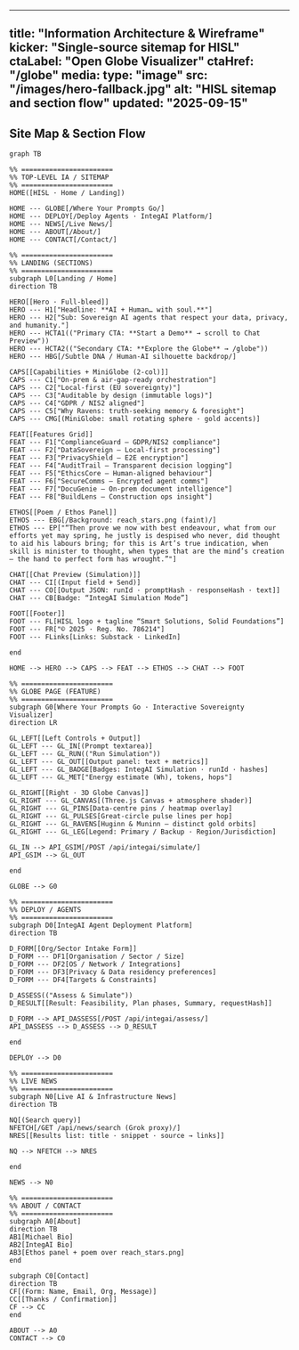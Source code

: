 
---
title: "Information Architecture & Wireframe"
kicker: "Single-source sitemap for HISL"
ctaLabel: "Open Globe Visualizer"
ctaHref: "/globe"
media:
  type: "image"
  src: "/images/hero-fallback.jpg"
  alt: "HISL sitemap and section flow"
updated: "2025-09-15"
---

## Site Map & Section Flow

```mermaid
graph TB

%% =======================
%% TOP-LEVEL IA / SITEMAP
%% =======================
HOME([HISL · Home / Landing])

HOME --- GLOBE[/Where Your Prompts Go/]
HOME --- DEPLOY[/Deploy Agents · IntegAI Platform/]
HOME --- NEWS[/Live News/]
HOME --- ABOUT[/About/]
HOME --- CONTACT[/Contact/]

%% =======================
%% LANDING (SECTIONS)
%% =======================
subgraph L0[Landing / Home]
direction TB

HERO[[Hero · Full-bleed]]
HERO --- H1["Headline: **AI + Human… with soul.**"]
HERO --- H2["Sub: Sovereign AI agents that respect your data, privacy, and humanity."]
HERO --- HCTA1(("Primary CTA: **Start a Demo** → scroll to Chat Preview"))
HERO --- HCTA2(("Secondary CTA: **Explore the Globe** → /globe"))
HERO --- HBG[/Subtle DNA / Human-AI silhouette backdrop/]

CAPS[[Capabilities + MiniGlobe (2-col)]]
CAPS --- C1["On-prem & air-gap-ready orchestration"]
CAPS --- C2["Local-first (EU sovereignty)"]
CAPS --- C3["Auditable by design (immutable logs)"]
CAPS --- C4["GDPR / NIS2 aligned"]
CAPS --- C5["Why Ravens: truth-seeking memory & foresight"]
CAPS --- CMG[(MiniGlobe: small rotating sphere · gold accents)]

FEAT[[Features Grid]]
FEAT --- F1["ComplianceGuard — GDPR/NIS2 compliance"]
FEAT --- F2["DataSovereign — Local-first processing"]
FEAT --- F3["PrivacyShield — E2E encryption"]
FEAT --- F4["AuditTrail — Transparent decision logging"]
FEAT --- F5["EthicsCore — Human-aligned behaviour"]
FEAT --- F6["SecureComms — Encrypted agent comms"]
FEAT --- F7["DocuGenie — On-prem document intelligence"]
FEAT --- F8["BuildLens — Construction ops insight"]

ETHOS[[Poem / Ethos Panel]]
ETHOS --- EBG[/Background: reach_stars.png (faint)/]
ETHOS --- EP["“Then prove we now with best endeavour, what from our efforts yet may spring, he justly is despised who never, did thought to aid his labours bring; for this is Art’s true indication, when skill is minister to thought, when types that are the mind’s creation — the hand to perfect form has wrought.”"]

CHAT[[Chat Preview (Simulation)]]
CHAT --- CI[(Input field + Send)]
CHAT --- CO[[Output JSON: runId · promptHash · responseHash · text]]
CHAT --- CB[Badge: “IntegAI Simulation Mode”]

FOOT[[Footer]]
FOOT --- FL[HISL logo + tagline “Smart Solutions, Solid Foundations”]
FOOT --- FR["© 2025 · Reg. No. 786214"]
FOOT --- FLinks[Links: Substack · LinkedIn]

end

HOME --> HERO --> CAPS --> FEAT --> ETHOS --> CHAT --> FOOT

%% =======================
%% GLOBE PAGE (FEATURE)
%% =======================
subgraph G0[Where Your Prompts Go · Interactive Sovereignty Visualizer]
direction LR

GL_LEFT[[Left Controls + Output]]
GL_LEFT --- GL_IN[(Prompt textarea)]
GL_LEFT --- GL_RUN(("Run Simulation"))
GL_LEFT --- GL_OUT[[Output panel: text + metrics]]
GL_LEFT --- GL_BADGE[Badges: IntegAI Simulation · runId · hashes]
GL_LEFT --- GL_MET["Energy estimate (Wh), tokens, hops"]

GL_RIGHT[[Right · 3D Globe Canvas]]
GL_RIGHT --- GL_CANVAS[(Three.js Canvas + atmosphere shader)]
GL_RIGHT --- GL_PINS[Data-centre pins / heatmap overlay]
GL_RIGHT --- GL_PULSES[Great-circle pulse lines per hop]
GL_RIGHT --- GL_RAVENS[Huginn & Muninn — distinct gold orbits]
GL_RIGHT --- GL_LEG[Legend: Primary / Backup · Region/Jurisdiction]

GL_IN --> API_GSIM[/POST /api/integai/simulate/]
API_GSIM --> GL_OUT

end

GLOBE --> G0

%% =======================
%% DEPLOY / AGENTS
%% =======================
subgraph D0[IntegAI Agent Deployment Platform]
direction TB

D_FORM[[Org/Sector Intake Form]]
D_FORM --- DF1[Organisation / Sector / Size]
D_FORM --- DF2[OS / Network / Integrations]
D_FORM --- DF3[Privacy & Data residency preferences]
D_FORM --- DF4[Targets & Constraints]

D_ASSESS(("Assess & Simulate"))
D_RESULT[[Result: Feasibility, Plan phases, Summary, requestHash]]

D_FORM --> API_DASSESS[/POST /api/integai/assess/]
API_DASSESS --> D_ASSESS --> D_RESULT

end

DEPLOY --> D0

%% =======================
%% LIVE NEWS
%% =======================
subgraph N0[Live AI & Infrastructure News]
direction TB

NQ[(Search query)]
NFETCH[/GET /api/news/search (Grok proxy)/]
NRES[[Results list: title · snippet · source → links]]

NQ --> NFETCH --> NRES

end

NEWS --> N0

%% =======================
%% ABOUT / CONTACT
%% =======================
subgraph A0[About]
direction TB
AB1[Michael Bio]
AB2[IntegAI Bio]
AB3[Ethos panel + poem over reach_stars.png]
end

subgraph C0[Contact]
direction TB
CF[(Form: Name, Email, Org, Message)]
CC[[Thanks / Confirmation]]
CF --> CC
end

ABOUT --> A0
CONTACT --> C0
```
